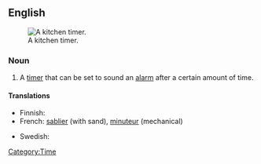 ==English==
{{wikipedia}}
[[Image:Kitchen timer.jpg|thumb|right|A kitchen timer.]]

===Noun===
{{en-noun|sg=[[egg]] [[timer]]}}

# A [[timer]] that can be set to sound an [[alarm]] after a certain amount of time.

====Translations====
{{trans-top|timer that sounds an alarm after a certain amount of time}}
* Finnish: {{t-|fi|munakello}}
* French: [[sablier]] {{m}} (with sand), [[minuteur]] {{m}} (mechanical)
{{trans-mid}}
* Swedish: {{t|sv|äggklocka|c}}
{{trans-bottom}}

[[Category:Time]]